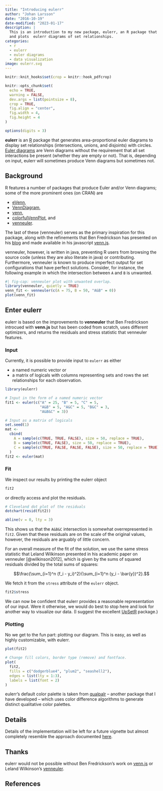 ```yaml
---
title: "Introducing eulerr"
author: "Johan Larsson"
date: "2016-10-19"
date-modified: "2023-01-17"
description: |
  This is an introduction to my new package, eulerr, an R package that computes
  and plots  eulerr diagrams of set relationships.
categories:
  - r
  - eulerr
  - euler diagrams
  - data visualization
image: eulerr.svg
---
```


```r
knitr::knit_hooks$set(crop = knitr::hook_pdfcrop)

knitr::opts_chunk$set(
  echo = TRUE,
  warning = FALSE,
  dev.args = list(pointsize = 8),
  crop = TRUE,
  fig.align = "center",
  fig.width = 4,
  fig.height = 4
)

options(digits = 3)
```

**eulerr** is an [R](https://www.r-project.org) package that generates
area-proportional euler diagrams to display set
relationships (intersections, unions, and disjoints) with circles.
[Euler diagrams](https://en.wikipedia.org/wiki/Euler_diagram) are Venn
diagrams without the requirement that all set interactions be present (whether
they are empty or not). That is, depending on input, eulerr will sometimes
produce Venn diagrams but sometimes not.

## Background

R features a number of packages that produce Euler and/or Venn diagrams;
some of the more prominent ones (on CRAN) are

* [eVenn](https://cran.r-project.org/package=eVenn),
* [VennDiagram](https://cran.r-project.org/package=VennDiagram),
* [venn](https://cran.r-project.org/package=venn),
* [colorfulVennPlot](https://cran.r-project.org/package=colorfulVennPlot), and
* [venneuler](https://cran.r-project.org/package=venneuler).

The last of these (venneuler) serves as the primary inspiration for this package,
along with the refinements that Ben Fredrickson has presented on his
[blog](http://www.benfrederickson.com/) and made available in his javascript
[venn.js](https://github.com/benfred/venn.js).

venneuler, however, is written in java, preventing R users from 
browsing the source code (unless they are also literate in java) or
contributing. Furthermore, venneuler is known to produce imperfect output for
set configurations that have perfect solutions. Consider,
for instance, the following example in which the intersection between `A` and
`B` is unwanted.

```r
#| fig-cap: venneuler plot with unwanted overlap.
library(venneuler, quietly = TRUE)
venn_fit <- venneuler(c(A = 75, B = 50, "A&B" = 0))
plot(venn_fit)
```

## Enter eulerr

eulerr is based on the improvements to **venneuler** that Ben Fredrickson
introcued with **venn.js** but has been coded from scratch, uses different
optimizers, and returns the residuals and stress statistic that venneuler
features. 

### Input

Currently, it is possible to provide input to `eulerr` as either

* a named numeric vector or
* a matrix of logicals with columns representing sets and rows the set
relationships for each observation.

```r
library(eulerr)

# Input in the form of a named numeric vector
fit1 <- euler(c("A" = 25, "B" = 5, "C" = 5,
                "A&B" = 5, "A&C" = 5, "B&C" = 3,
                "A&B&C" = 3))

# Input as a matrix of logicals
set.seed(1)
mat <-
  cbind(
    A = sample(c(TRUE, TRUE, FALSE), size = 50, replace = TRUE),
    B = sample(c(TRUE, FALSE), size = 50, replace = TRUE),
    C = sample(c(TRUE, FALSE, FALSE, FALSE), size = 50, replace = TRUE)
  )
fit2 <- euler(mat)
```

### Fit

We inspect our results by printing the eulerr object

```r
fit2
```

or directly access and plot the residuals.

```r
# Cleveland dot plot of the residuals
dotchart(resid(fit2))

abline(v = 0, lty = 3)
```

This shows us that the `A&B&C` intersection is somewhat overrepresented in
`fit2`. Given that these residuals are on the scale of the original
values, however, the residuals are arguably of little concern.

For an overall measure of the fit of the solution, we use the same stress
statistic that Leland Wilkinson presented in his academic paper on venneuler 
[@wilkinson2012], which is given by the sums of squared residuals divided
by the total sums of squares:

$$\frac{\sum_{i=1}^n (f_i - y_i)^2}{\sum_{i=1}^n (y_i - \bar{y})^2}.$$

We fetch it from the `stress` attribute of the `eulerr` object.

```r
fit2$stress
```

We can now be confident that eulerr provides a reasonable representation of
our input. Were it otherwise, we would do best to stop here and look for another
way to visualize our data. (I suggest the excellent
[UpSetR](https://cran.r-project.org/package=UpSetR) package.)

### Plotting

No we get to the fun part: plotting our diagram. This is easy, as well as
highly customizable, with eulerr.

```r
plot(fit2)

# Change fill colors, border type (remove) and fontface.
plot(
  fit2,
  fills = c("dodgerblue4", "plum2", "seashell2"),
  edges = list(lty = 1:3),
  labels = list(font = 2)
)
```

eulerr's default color palette is taken from
[qualpalr](https://cran.r-project.org/package=qualpalr) -- another
package that I have developed -- which uses color difference algorithms to 
generate distinct qualitative color palettes.

## Details

Details of the implementation will be left for a future vignette but almost
completely resemble the approach documented
[here](http://www.benfrederickson.com/better-venn-diagrams/).

## Thanks

eulerr would not be possible without Ben Fredrickson's work on
[venn.js](http://www.benfrederickson.com) or Leland Wilkinson's
[venneuler](https://cran.r-project.org/package=venneuler).

## References

